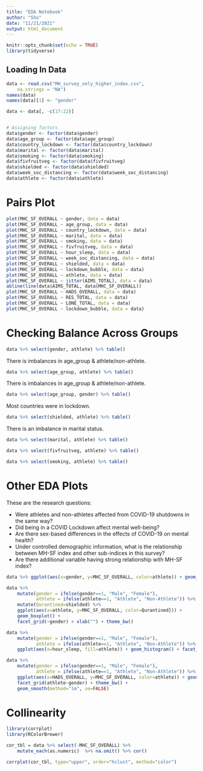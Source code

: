 ```yaml
---
title: "EDA Notebook"
author: "Sho"
date: "11/21/2021"
output: html_document
---
```


```r
knitr::opts_chunk$set(echo = TRUE)
library(tidyverse)
```

## Loading In Data

```r
data <- read.csv("MH_survey_only_higher_index.csv",
    na.strings = "NA")
names(data)
names(data)[1] <- "gender"

data <- data[, -c(17:22)]


# Assigning factors 
data$gender <- factor(data$gender)
data$age_group <- factor(data$age_group)
data$country_lockdown <- factor(data$country_lockdown)
data$marital <- factor(data$marital)
data$smoking <- factor(data$smoking)
data$fivfruitveg <- factor(data$fivfruitveg)
data$shielded <- factor(data$shielded)
data$week_soc_distancing <- factor(data$week_soc_distancing)
data$athlete <- factor(data$athlete)
```

# Pairs Plot

```r
plot(MHC_SF_OVERALL ~ gender, data = data)
plot(MHC_SF_OVERALL ~ age_group, data = data)
plot(MHC_SF_OVERALL ~ country_lockdown, data = data)
plot(MHC_SF_OVERALL ~ marital, data = data)
plot(MHC_SF_OVERALL ~ smoking, data = data)
plot(MHC_SF_OVERALL ~ fivfruitveg, data = data)
plot(MHC_SF_OVERALL ~ hour_sleep, data = data)
plot(MHC_SF_OVERALL ~ week_soc_distancing, data = data)
plot(MHC_SF_OVERALL ~ shielded, data = data)
plot(MHC_SF_OVERALL ~ lockdown_bubble, data = data)
plot(MHC_SF_OVERALL ~ athlete, data = data)
plot(MHC_SF_OVERALL ~ jitter(AIMS_TOTAL), data = data)
abline(line(data$AIMS_TOTAL, data$MHC_SF_OVERALL))
plot(MHC_SF_OVERALL ~ HADS_OVERALL, data = data)
plot(MHC_SF_OVERALL ~ RES_TOTAL, data = data)
plot(MHC_SF_OVERALL ~ LONE_TOTAL, data = data)
plot(MHC_SF_OVERALL ~ lockdown_bubble, data = data)
```


# Checking Balance Across Groups

```r
data %>% select(gender, athlete) %>% table()
```


There is imbalances in age_group & athlete/non-athlete.

```r
data %>% select(age_group, athlete) %>% table()
```

There is imbalances in age_group & athlete/non-athlete.

```r
data %>% select(age_group, gender) %>% table()
```


Most countries were in lockdown.

```r
data %>% select(shielded, athlete) %>% table()
```

There is an imbalance in marital status. 

```r
data %>% select(marital, athlete) %>% table()
```


```r
data %>% select(fivfruitveg, athlete) %>% table()
```

```r
data %>% select(smoking, athlete) %>% table()
```


# Other EDA Plots

These are the research questions: 

* Were athletes and non-athletes affected from COVID-19 shutdowns in the same way?
* Did being in a COVID Lockdown affect mental well-being? 
* Are there sex-based differences in the effects of COVID-19 on mental health?
* Under controlled demographic information, what is the relationship between MH-SF index and other sub-indices in this survey?
* Are there additional variable having strong relationship with MH-SF index?


```r
data %>% ggplot(aes(x=gender, y=MHC_SF_OVERALL, color=athlete)) + geom_boxplot()
```



```r
data %>% 
    mutate(gender = ifelse(gender==1, "Male", "Female"), 
           athlete = ifelse(athlete==1, "Athlete", "Non-Athlete")) %>% 
    mutate(Qurantined=shielded) %>% 
    ggplot(aes(x=athlete, y=MHC_SF_OVERALL, color=Qurantined])) + 
    geom_boxplot() + 
    facet_grid(~gender) + xlab("") + theme_bw()
```

```r
data %>% 
    mutate(gender = ifelse(gender==1, "Male", "Female"), 
           athlete = ifelse(athlete==1, "Athlete", "Non-Athlete")) %>% 
    ggplot(aes(x=hour_sleep, fill=athlete)) + geom_histogram() + facet_grid(athlete~gender) + theme_bw()
```


```r
data %>% 
    mutate(gender = ifelse(gender==1, "Male", "Female"), 
           athlete = ifelse(athlete==1, "Athlete", "Non-Athlete")) %>% 
    ggplot(aes(x=HADS_OVERALL, y=MHC_SF_OVERALL, color=athlete)) + geom_point() + 
    facet_grid(athlete~gender) + theme_bw() +
    geom_smooth(method="lm", se=FALSE)
```



# Collinearity 

```r
library(corrplot)
library(RColorBrewer)

cor_tbl = data %>% select(-MHC_SF_OVERALL) %>%  
    mutate_each(as.numeric)  %>% na.omit() %>% cor()

corrplot(cor_tbl, type="upper", order="hclust", method="color")
```
